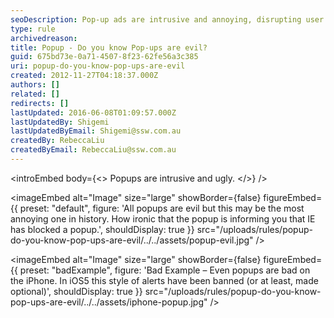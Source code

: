 ```yaml
---
seoDescription: Pop-up ads are intrusive and annoying, disrupting user experience online.
type: rule
archivedreason:
title: Popup - Do you know Pop-ups are evil?
guid: 675bd73e-0a71-4507-8f23-62fe56a3c385
uri: popup-do-you-know-pop-ups-are-evil
created: 2012-11-27T04:18:37.000Z
authors: []
related: []
redirects: []
lastUpdated: 2016-06-08T01:09:57.000Z
lastUpdatedBy: Shigemi
lastUpdatedByEmail: Shigemi@ssw.com.au
createdBy: RebeccaLiu
createdByEmail: RebeccaLiu@ssw.com.au
---
```


<introEmbed
  body={<>
Popups are intrusive and ugly.
  </>}
/>

<imageEmbed
  alt="Image"
  size="large"
  showBorder={false}
  figureEmbed={{
    preset: "default",
    figure: 'All popups are evil but this may be the most annoying one in history. How ironic that the popup is informing you that IE has blocked a popup.',
    shouldDisplay: true
  }}
  src="/uploads/rules/popup-do-you-know-pop-ups-are-evil/../../assets/popup-evil.jpg"
/>

<imageEmbed
  alt="Image"
  size="large"
  showBorder={false}
  figureEmbed={{
    preset: "badExample",
    figure: 'Bad Example – Even popups are bad on the iPhone. In iOS5 this style of alerts have been banned (or at least, made optional)',
    shouldDisplay: true
  }}
  src="/uploads/rules/popup-do-you-know-pop-ups-are-evil/../../assets/iphone-popup.jpg"
/>
